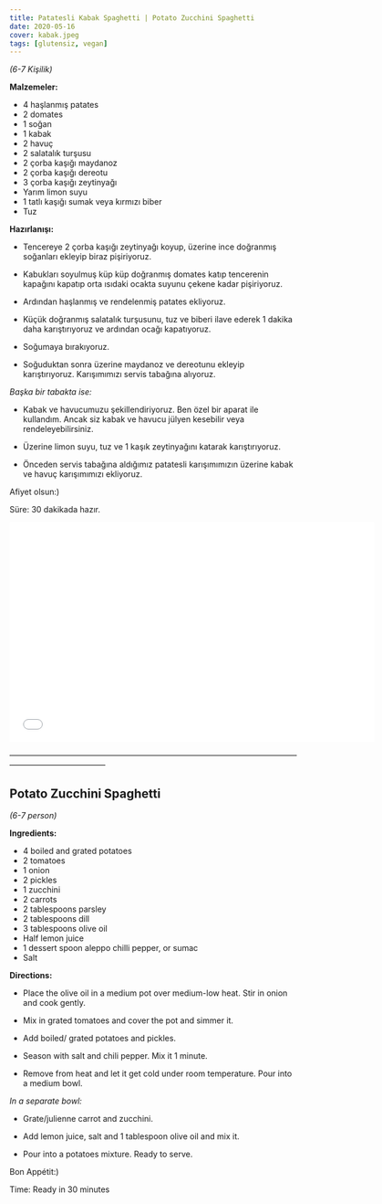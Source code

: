 ```yaml
---
title: Patatesli Kabak Spaghetti | Potato Zucchini Spaghetti
date: 2020-05-16
cover: kabak.jpeg
tags: [glutensiz, vegan]
---
```


*(6-7 Kişilik)*

**Malzemeler:**

- 4 haşlanmış patates
- 2 domates
- 1 soğan
- 1 kabak
- 2 havuç
- 2 salatalık turşusu
- 2 çorba kaşığı maydanoz
- 2 çorba kaşığı dereotu
- 3 çorba kaşığı zeytinyağı
- Yarım limon suyu
- 1 tatlı kaşığı sumak veya kırmızı biber
- Tuz

**Hazırlanışı:**


- Tencereye 2 çorba kaşığı zeytinyağı koyup, üzerine ince doğranmış soğanları ekleyip biraz pişiriyoruz.

- Kabukları soyulmuş küp küp doğranmış domates katıp tencerenin kapağını kapatıp orta ısıdaki ocakta suyunu çekene kadar pişiriyoruz.

- Ardından haşlanmış ve rendelenmiş patates ekliyoruz.

- Küçük doğranmış salatalık turşusunu, tuz ve biberi ilave ederek 1 dakika daha karıştırıyoruz ve ardından ocağı kapatıyoruz.

- Soğumaya bırakıyoruz.

- Soğuduktan sonra üzerine maydanoz ve dereotunu ekleyip karıştırıyoruz. Karışımımızı servis tabağına alıyoruz.

*Başka bir tabakta ise:*

- Kabak ve havucumuzu şekillendiriyoruz. Ben özel bir aparat ile kullandım.
Ancak siz kabak ve havucu jülyen kesebilir veya rendeleyebilirsiniz.

- Üzerine limon suyu, tuz ve 1 kaşık zeytinyağını katarak karıştırıyoruz.

- Önceden servis tabağına aldığımız patatesli karışımımızın üzerine kabak ve havuç karışımımızı ekliyoruz.

Afiyet olsun:)

Süre: 30 dakikada hazır.

<p>
<iframe
    width="640"
    height="385"
    src="//www.youtube.com/embed/dOIg3_Qfe8o"
    frameborder="0"
    allowfullscreen>
</iframe>

</p>


————————————————————————————————————————————————

## Potato Zucchini Spaghetti

*(6-7 person)*

**Ingredients:**
- 4 boiled and grated potatoes
- 2 tomatoes
- 1 onion
- 2 pickles
- 1 zucchini
- 2 carrots
- 2 tablespoons parsley
- 2 tablespoons dill
- 3 tablespoons olive oil
- Half lemon juice
- 1 dessert spoon aleppo chilli pepper, or sumac
- Salt


**Directions:**

- Place the olive oil in a medium pot over medium-low heat. Stir in onion and cook gently.

- Mix in grated tomatoes and cover the pot and simmer it.

- Add boiled/ grated potatoes and pickles.

- Season with salt and chili pepper. Mix it 1 minute.

- Remove from heat and let it get cold under room temperature. Pour into a medium bowl.

*In a separate bowl:*

- Grate/julienne carrot and zucchini.

- Add lemon juice, salt and 1 tablespoon olive oil and mix it.

- Pour into a potatoes mixture. Ready to serve.

Bon Appétit:)

Time: Ready in 30 minutes